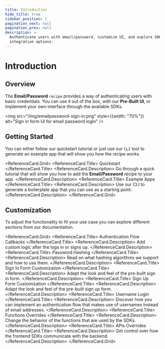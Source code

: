 ```yaml
---
title: Introduction
hide_title: true
sidebar_position: 1
pagination_next: null
pagination_prev: null
description: >-
  Authenticate users with email/password, customize UI, and explore SDK
  integration options.
---
```



# Introduction

## Overview

The **Email/Password** `recipe` provides a way of authenticating users with basic credentials.
You can use it out of the box, with our **Pre-Built UI**, or implement your own interface through the available SDKs.

<img src="/img/emailpassword-sign-in.png" style={{width: "70%"}} alt="Sign in form UI for email password login" />

## Getting Started 

You can either follow our quickstart tutorial or just use our `CLI` tool to generate an example app that will show you how the recipe works.

<ReferenceCard.Grid>
  <ReferenceCard href="/docs/quickstart/introduction">
    <ReferenceCard.Title>
      Quickstart 
    </ReferenceCard.Title>
    <ReferenceCard.Description>
      Go through a quick tutorial that will show you how to add the **Email/Password** recipe to your app.
    </ReferenceCard.Description>
  </ReferenceCard>
  <ReferenceCard href="/docs/quickstart/example-apps/generate-example-app?recipe=emailpassword">
    <ReferenceCard.Title>
      Example Apps 
    </ReferenceCard.Title>
    <ReferenceCard.Description>
      Use our CLI to generate a boilerplate app that you can use as a starting point.
    </ReferenceCard.Description>
  </ReferenceCard>
</ReferenceCard.Grid>


## Customization 

To adjust the functionality to fit your use case you can explore different sections from our documentation. 

<ReferenceCard.Grid>
  <ReferenceCard href="/docs/authentication/email-password/callbacks/handling-signin-success">
    <ReferenceCard.Title>
      Authentication Flow Callbacks 
    </ReferenceCard.Title>
    <ReferenceCard.Description>
      Add custom logic after the logs in or signs up.
    </ReferenceCard.Description>
  </ReferenceCard>
  <ReferenceCard href="/docs/authentication/email-password/password-hashing/about">
    <ReferenceCard.Title>
      Password Hashing
    </ReferenceCard.Title>
    <ReferenceCard.Description>
      Read on what hashing algorithms we support and how to use them.
    </ReferenceCard.Description>
  </ReferenceCard>
  <ReferenceCard href="/docs/authentication/email-password/sign-in-form/customising-each-form-field">
    <ReferenceCard.Title>
      Sign In Form Customization 
    </ReferenceCard.Title>
    <ReferenceCard.Description>
      Adapt the look and feel of the pre-built sign in form.
    </ReferenceCard.Description>
  </ReferenceCard>
  <ReferenceCard href="/docs/authentication/email-password/sign-up-form/adding-fields">
    <ReferenceCard.Title>
      Sign Up Form Customization 
    </ReferenceCard.Title>
    <ReferenceCard.Description>
      Adapt the look and feel of the pre-built sign up form.
    </ReferenceCard.Description>
  </ReferenceCard>
  <ReferenceCard href="/docs/authentication/email-password/username-login/overview">
    <ReferenceCard.Title>
      Username Login 
    </ReferenceCard.Title>
    <ReferenceCard.Description>
      Discover how you can implement an authentication flow that makes use of usernames instead of email addresses.
    </ReferenceCard.Description>
  </ReferenceCard>
  <ReferenceCard href="/docs/references/sdks/functions-overrides/about">
    <ReferenceCard.Title>
      Functions Overrides 
    </ReferenceCard.Title>
    <ReferenceCard.Description>
      Change the behavior of the functions that are used by the SDKs.
    </ReferenceCard.Description>
  </ReferenceCard>
  <ReferenceCard href="/docs/references/sdks/apis-overrides/about">
    <ReferenceCard.Title>
      APIs Overrides 
    </ReferenceCard.Title>
    <ReferenceCard.Description>
      Get control over how the frontend SDKs communicate with the backend.
    </ReferenceCard.Description>
  </ReferenceCard>
</ReferenceCard.Grid>


